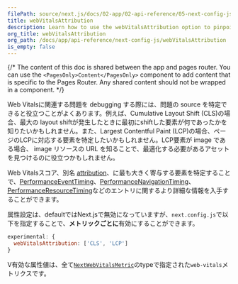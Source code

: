 ```yaml
---
filePath: source/next.js/docs/02-app/02-api-reference/05-next-config-js/webVitalsAttribution.mdx
title: webVitalsAttribution
description: Learn how to use the webVitalsAttribution option to pinpoint the source of Web Vitals issues.
org_title: webVitalsAttribution
org_path: /docs/app/api-reference/next-config-js/webVitalsAttribution
is_empty: false
---
```


{/* The content of this doc is shared between the app and pages router. You can use the `<PagesOnly>Content</PagesOnly>` component to add content that is specific to the Pages Router. Any shared content should not be wrapped in a component. */}

Web Vitalsに関連する問題を debugging する際には、問題の source を特定できると役立つことがよくあります。例えば、Cumulative Layout Shift (CLS)の場合、最大の layout shiftが発生したときに最初にshiftした要素が何であったかを知りたいかもしれません。また、Largest Contentful Paint (LCP)の場合、ページのLCPに対応する要素を特定したいかもしれません。LCP要素が image である場合、 image リソースの URL を知ることで、最適化する必要があるアセットを見つけるのに役立つかもしれません。

Web Vitalsスコア、別名 [attribution](https://github.com/GoogleChrome/web-vitals/blob/4ca38ae64b8d1e899028c692f94d4c56acfc996c/README.md#attribution)、に最も大きく寄与する要素を特定することで、[PerformanceEventTiming](https://developer.mozilla.org/docs/Web/API/PerformanceEventTiming)、[PerformanceNavigationTiming](https://developer.mozilla.org/docs/Web/API/PerformanceNavigationTiming)、[PerformanceResourceTiming](https://developer.mozilla.org/docs/Web/API/PerformanceResourceTiming)などのエントリに関するより詳細な情報を入手することができます。

属性設定は、defaultではNext.jsで無効になっていますが、`next.config.js`で以下を指定することで、**メトリックごとに**有効にすることができます。

```js:next.config.js
experimental: {
  webVitalsAttribution: ['CLS', 'LCP']
}
```

V有効な属性値は、全て[`NextWebVitalsMetric`](https://github.com/vercel/next.js/blob/442378d21dd56d6e769863eb8c2cb521a463a2e0/packages/next/shared/lib/utils.ts#L43)のtypeで指定された`web-vitals`メトリクスです。

